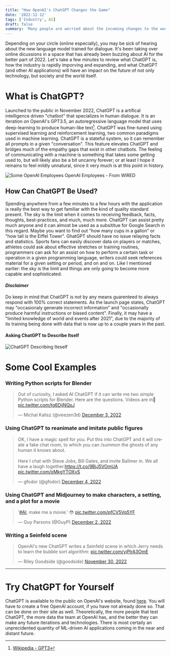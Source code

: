 ```yaml
---
title: "How OpenAI's ChatGPT Changes the Game"
date: '2022-12-12'
tags: ['Industry', AI]
draft: false
summary: 'Many people are worried about the incoming changes to the workplace with the introduction of AI-powered tools. How does ChatGPT contribute to this concern and what can you do to prepare?'
---
```


Depending on your circle (online especially), you may be sick of hearing about the new language model trained for dialogue. It's been taking over online dicussions in a space that has already been buzzing about AI for the better part of 2022. Let's take a few minutes to review what ChatGPT is, how the industry is rapidly imporving and expanding, and what ChatGPT (and other AI applications) will have an impact on the future of not only technology, but society and the world itself.  

# What is ChatGPT?
Launched to the public in November 2022, ChatGPT is a artifical intelligence driven "chatbot" that specializes in human dialogue. It is an iteration on OpenAI's GPT3.5, an autoregressive language model that uses deep-learning to produce human-like text[^1]. ChatGPT was fine-tuned using supervised learning and reinforcement learning, two common paradigms used in machine learning. ChatGPT is a stateful system, so it can remember all prompts in a given "conversation". This feature elevates ChatGPT and bridges much of the empathy gaps that exist in other chatbots. The feeling of communicating with a machine is something that takes some getting used to, but will likely also be a bit uncanny forever; or at least I hope it remains to feel mildly unnatural, since it very much is at this point in history. 

![Some OpenAI Employees](https://media.wired.com/photos/5c86fb848baac417291da6cb/4:3/w_1884,h_1413,c_limit/Open_AI_Founders-064-Edit-2.jpg)
<span className="caption">OpenAI Employees - From WIRED</span>

## How Can ChatGPT Be Used?
Spending anywhere from a few minutes to a few hours with the application is really the best way to get familiar with the kind of quality standard present. The sky is the limit when it comes to receiving feedback, facts, thoughts, best-practices, and much, much more. ChatGPT can assist pretty much anyone and it can almost be used as a subsititue for Google Search in this regard. Maybe you want to find out "how many cups in a gallon" or "how tall is the Eiffel Tower". GhatGPT should have no issue relaying facts and statistics. Sports fans can easily discover data on players or matches, athletes could ask about effective stretches or training routines, programmers can ask for an assist on how to perform a certain task or operation in a given programming language, writers could seek references material for a given setting or period, and on and on. Like I mentioned earlier: the sky is the limit and things are only going to become more capable and sophisticated. 

#### *Disclaimer*
Do keep in mind that ChatGPT is not by any means guarenteed to always respond with 100% correct statements. As the launch page states, ChatGPT may "occasionaly generate incorrect information" and "occasionally produce harmful instructions or biased content". Finally, it may have a "limited knowledge of world and events after 2021", due to the majority of its training being done with data that is now up to a couple years in the past. 

#### Asking ChatGPT to Describe Itself
![ChatGPT Describing Iteself](/public/static/images/chatgpt-whatareyou.png)

# Some Cool Examples

### Writing Python scripts for Blender
<blockquote class="twitter-tweet"><p lang="en" dir="ltr">Out of curiosity, I asked AI ChatGPT if it can write me two simple Python scripts for Blender. Here are the questions. Videos are in🧵 <a href="https://t.co/tg6DijNQsJ">pic.twitter.com/tg6DijNQsJ</a></p>&mdash; Michal Kalisz (@veezen3d) <a href="https://twitter.com/veezen3d/status/1599104877925654528?ref_src=twsrc%5Etfw">December 3, 2022</a></blockquote> <script async src="https://platform.twitter.com/widgets.js" charset="utf-8"></script>

### Using ChatGPT to reanimate and imitate public figures
<blockquote class="twitter-tweet">
    <p lang="en" dir="ltr">OK, I have a magic spell for you. Put this into ChatGPT and it will create a fake chat room, to which you can /summon the ghosts of any human it knows about.<br></br>Here I chat with Steve Jobs, Bill Gates, and invite Ballmer in. We all have a laugh together.<a href="https://t.co/9BjJ5VOmUA">https://t.co/9BjJ5VOmUA</a> <a href="https://t.co/oMkgYTOXvS">pic.twitter.com/oMkgYTOXvS</a>
    </p>&mdash; gfodor (@gfodor)
    <a href="https://twitter.com/gfodor/status/1599233429941686273?ref_src=twsrc%5Etfw">December 4, 2022</a>
</blockquote>
<script async src="https://platform.twitter.com/widgets.js" charset="utf-8"></script>

### Using ChatGPT and Midjourney to make characters, a setting, and a plot for a movie
<blockquote class="twitter-tweet"><p lang="en" dir="ltr">&#39;<a href="https://twitter.com/hashtag/AI?src=hash&amp;ref_src=twsrc%5Etfw">#AI</a>, make me a movie.&#39; 😳 <a href="https://t.co/pfCV5Vq5YF">pic.twitter.com/pfCV5Vq5YF</a></p>&mdash; Guy Parsons (@GuyP) <a href="https://twitter.com/GuyP/status/1598668947439685633?ref_src=twsrc%5Etfw">December 2, 2022</a></blockquote> <script async src="https://platform.twitter.com/widgets.js" charset="utf-8"></script>

### Writing a Seinfeld scene
<blockquote class="twitter-tweet"><p lang="en" dir="ltr">OpenAI&#39;s new ChatGPT writes a Seinfeld scene in which Jerry needs to learn the bubble sort algorithm: <a href="https://t.co/yjPlrA3OmE">pic.twitter.com/yjPlrA3OmE</a></p>&mdash; Riley Goodside (@goodside) <a href="https://twitter.com/goodside/status/1598077257498923010?ref_src=twsrc%5Etfw">November 30, 2022</a></blockquote> <script async src="https://platform.twitter.com/widgets.js" charset="utf-8"></script>


---------- 

# Try ChatGPT for Yourself
ChatGPT is available to the public on OpenAI's website, found [here](https://openai.com/blog/chatgpt/). You will have to create a free OpenAI account, if you have not already done so. That can be done on their site as well. Theoretically, the more people that test ChatGPT, the more data the team at OpenAI has, and the better they can make any future iterations and technologies. There is most certaily an unprecidented quantity of ML-driven AI applications coming in the near and distant future.

[^1]: [Wikipedia - GPT3](https://en.wikipedia.org/wiki/GPT-3)